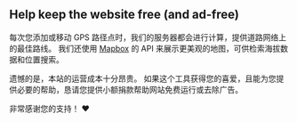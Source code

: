 <script>
</script>

## <HeartHandshake size="18" class="mr-1 inline-block align-baseline" /> Help keep the website free (and ad-free)

每次您添加或移动 GPS 路径点时，我们的服务器都会进行计算，提供道路网络上的最佳路线。
我们还使用 <a href="https://mapbox.com" target="_blank">Mapbox</a> 的 API 来展示更美观的地图，可供检索海拔数据和位置搜索。

遗憾的是，本站的运营成本十分昂贵。
如果这个工具获得您的喜爱，且能为您提供必要的帮助，恳请您提供小额捐款帮助网站免费运行或去除广告。

非常感谢您的支持！ ❤️
